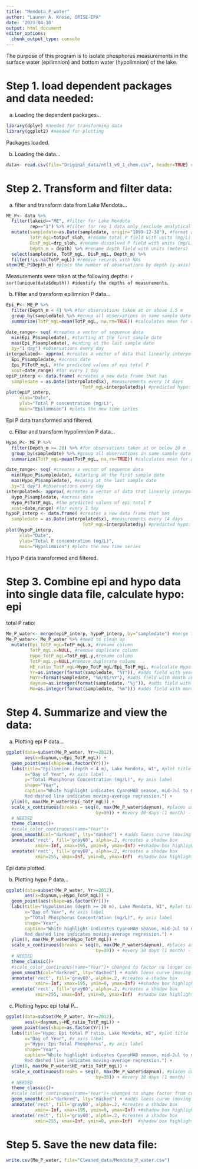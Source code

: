 ```yaml
---
title: "Mendota_P_water"
author: "Lauren A. Knose, ORISE-EPA"
date: '2023-04-10'
output: html_document
editor_options: 
  chunk_output_type: console
---
```


The purpose of this program is to isolate phosphorus measurements in the surface 
water (epilimnion) and bottom water (hypolimnion) of the lake. 

# Step 1. load dependent packages and data needed:

a) Loading the dependent packages...

```r
library(dplyr) #needed for transforming data
library(ggplot2) #needed for plotting
```

Packages loaded.

b) Loading the data...

```r
data<- read.csv(file="Original_data/ntl1_v9_1_chem.csv", header=TRUE) #has nutrient data measured in lake
```

# Step 2. Transform and filter data:

a) filter and transform data from Lake Mendota...

```r
ME_P<- data %>%
  filter(lakeid=="ME", #filter for Lake Mendota
         rep=="1") %>% #filter for rep 1 data only (exclude analytical reps)
  mutate(sampledate=as.Date(sampledate, origin="1899-12-30"), #format as Date
         TotP_mgL=totpuf_sloh, #rename total P field with units (mg/L)
         DisP_mgL=drp_sloh, #rename dissolved P field with units (mg/L)
         Depth_m = depth) %>% #rename depth field with units (meters)
  select(sampledate, TotP_mgL, DisP_mgL, Depth_m) %>%
  filter(!is.na(TotP_mgL)) #remove records with NAs
stem(ME_P$Depth_m) #plots the number of observations by depth (y-axis)
```

Measurements were taken at the following depths: `r sort(unique(data$depth)) #identify the depths of measurements`.

b) Filter and transform epilimnion P data...
```r
Epi_P<- ME_P %>%
  filter(Depth_m < 4) %>% #for observations taken at or above 1.5 m
  group_by(sampledate) %>% #group all observations in same sample date
  summarize(TotP_mgL=mean(TotP_mgL, na.rm=TRUE)) #calculates mean for all depths in epi 

date_range<- seq( #creates a vector of sequence data
  min(Epi_P$sampledate), #starting at the first sample date
  max(Epi_P$sampledate), #ending at the last sample date
  by="1 day") #observations every day  
interpolated<- approx( #creates a vector of data that linearly interpolates 
  Epi_P$sampledate, #across date
  Epi_P$TotP_mgL, #the predicted values of epi total P 
  xout=date_range) #for every 1 day
epiP_interp <- data.frame( #creates a new data frame that has 
  sampledate = as.Date(interpolated$x), #measurements every 14 days
                             TotP_mgL=interpolated$y) #predicted hypo: epi P ratio
plot(epiP_interp,
     xlab="Date",
     ylab="Total P concentration (mg/L)",
     main="Epilimnion") #plots the new time series
```

Epi P data transformed and filtered.

c) Filter and transform hypolimnion P data...

```r
Hypo_P<- ME_P %>%
  filter(Depth_m >= 20) %>% #for observations taken at or below 20 m
  group_by(sampledate) %>% #group all observations in same sample date
  summarize(TotP_mgL=mean(TotP_mgL, na.rm=TRUE)) #calculates mean for all depths in hypo

date_range<- seq( #creates a vector of sequence data
  min(Hypo_P$sampledate), #starting at the first sample date
  max(Hypo_P$sampledate), #ending at the last sample date
  by="1 day") #observations every day  
interpolated<- approx( #creates a vector of data that linearly interpolates 
  Hypo_P$sampledate, #across date
  Hypo_P$TotP_mgL, #the predicted values of epi total P 
  xout=date_range) #for every 1 day
hypoP_interp <- data.frame( #creates a new data frame that has 
  sampledate = as.Date(interpolated$x), #measurements every 14 days
                             TotP_mgL=interpolated$y) #predicted hypo: epi P ratio
plot(hypoP_interp,
     xlab="Date",
     ylab="Total P concentration (mg/L)",
     main="Hypolimnion") #plots the new time series

```

Hypo P data transformed and filtered.

# Step 3. Combine epi and hypo data into single data file, calculate hypo: epi 
total P ratio:

```r
Me_P_water<- merge(epiP_interp, hypoP_interp, by="sampledate") #merge the epi and hypo P by sample date
Me_P_water<- Me_P_water %>% #need to clean up 
  mutate(Epi_TotP_mgL=TotP_mgL.x, #rename column
         TotP_mgL.x=NULL, #remove duplicate column
         Hypo_TotP_mgL=TotP_mgL.y,#rename column
         TotP_mgL.y=NULL,#remove duplicate column
         HE_ratio_TotP_mgL=Hypo_TotP_mgL/Epi_TotP_mgL, #calculate Hypo: Epi total P
         Yr=as.integer(format(sampledate, "%Y")), #adds field with year
         MoYr=format(sampledate, "%m/01/%Y"), #adds field with month and year
         daynum=as.integer(format(sampledate, "%j")), #adds field with Julian date
         Mo=as.integer(format(sampledate, "%m"))) #adds field with month)
```

# Step 4. Summarize and view the data:

a) Plotting epi P data...

```r
ggplot(data=subset(Me_P_water, Yr>=2012), 
       aes(x=daynum,y=Epi_TotP_mgL)) + 
  geom_point(aes(shape=as.factor(Yr)))+
  labs(title="Epilimnion (depth < 4 m), Lake Mendota, WI", #plot title
       x="Day of Year", #x axis label
       y="Total Phosphorus Concentration (mg/L)", #y axis label
       shape="Year",
       caption="White highlight indicates CyanoHAB season, mid-Jul to mid-Sep.
       Red dashed line indicates moving-average regression.") + 
  ylim(0, max(Me_P_water$Epi_TotP_mgL)) +
  scale_x_continuous(breaks = seq(0, max(Me_P_water$daynum), #places axis tick marks
                                  by=30)) + #every 30 days (1 month) - CHANGE AS
  # NEEDED
  theme_classic()+
  #scale_color_continuous(name="Year")+
  geom_smooth(col="darkred", lty="dashed") + #adds loess curve (moving average regression model)
  annotate('rect', fill='gray60', alpha=.2, #creates a shadow box 
           xmin=-Inf, xmax=195, ymin=0, ymax=Inf) +#shadow box highlights CyanoHAB season
  annotate('rect', fill='gray60', alpha=.2, #creates a shadow box 
           xmin=255, xmax=Inf, ymin=0, ymax=Inf)  #shadow box highlights CyanoHAB season
```

Epi data plotted.

b) Plotting hypo P data...

```r
ggplot(data=subset(Me_P_water, Yr>=2012), 
       aes(x=daynum,y=Hypo_TotP_mgL)) + 
  geom_point(aes(shape=as.factor(Yr)))+
  labs(title="Hypolimnion (depth >= 20 m), Lake Mendota, WI", #plot title
       x="Day of Year", #x axis label
       y="TOtal Phosphorus Concentration (mg/L)", #y axis label
       shape="Year",
       caption="White highlight indicates CyanoHAB season, mid-Jul to mid-Sep.
       Red dashed line indicates moving-average regression.") + 
  ylim(0, max(Me_P_water$Hypo_TotP_mgL)) +
  scale_x_continuous(breaks = seq(0, max(Me_P_water$daynum), #places axis tick marks
                                  by=30)) + #every 30 days (1 month) - CHANGE AS
  # NEEDED
  theme_classic()+
  #scale_color_continuous(name="Year")+ changed to factor no longer color
  geom_smooth(col="darkred", lty="dashed") + #adds loess curve (moving average regression model)
  annotate('rect', fill='gray60', alpha=.2, #creates a shadow box 
           xmin=-Inf, xmax=195, ymin=0, ymax=Inf) +#shadow box highlights CyanoHAB season
  annotate('rect', fill='gray60', alpha=.2, #creates a shadow box 
           xmin=255, xmax=Inf, ymin=0, ymax=Inf)  #shadow box highlights CyanoHAB season
```

c) Plotting hypo: epi total P...

```r
ggplot(data=subset(Me_P_water, Yr>=2012), 
       aes(x=daynum,y=HE_ratio_TotP_mgL)) + 
  geom_point(aes(shape=as.factor(Yr)))+
  labs(title="Hypo: Epi total P ratio, Lake Mendota, WI", #plot title
       x="Day of Year", #x axis label
       y="Hypo: Epi Total Phosphorus", #y axis label
       shape="Year",
       caption="White highlight indicates CyanoHAB season, mid-Jul to mid-Sep.
       Red dashed line indicates moving-average regression.") + 
  ylim(0, max(Me_P_water$HE_ratio_TotP_mgL)) +
  scale_x_continuous(breaks = seq(0, max(Me_P_water$daynum), #places axis tick marks
                                  by=30)) + #every 30 days (1 month) - CHANGE AS
  # NEEDED
  theme_classic()+
  #scale_color_continuous(name="Year")+ changed to shape factor from color
  geom_smooth(col="darkred", lty="dashed") + #adds loess curve (moving average regression model)
  annotate('rect', fill='gray60', alpha=.2, #creates a shadow box 
           xmin=-Inf, xmax=195, ymin=0, ymax=Inf) +#shadow box highlights CyanoHAB season
  annotate('rect', fill='gray60', alpha=.2, #creates a shadow box 
           xmin=255, xmax=Inf, ymin=0, ymax=Inf)  #shadow box highlights CyanoHAB season
```

# Step 5. Save the new data file:

```r
write.csv(Me_P_water, file="Cleaned_data/Mendota_P_water.csv")
```